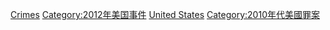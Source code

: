 {{Portal|美國}}
{{Year by category
|m=2
|c=0
|d=1
|y=2
|cat=美國罪案
|sortkey=United States
|parent=美國各年罪案
|subcat=2012年各國罪案
}}

[[Category:2012年美国法律|Crimes]]
[[Category:2012年美国事件|Category:2012年美国事件]]
[[Category:2012年北美洲罪案|United States]]
[[Category:2010年代美國罪案|Category:2010年代美國罪案]]